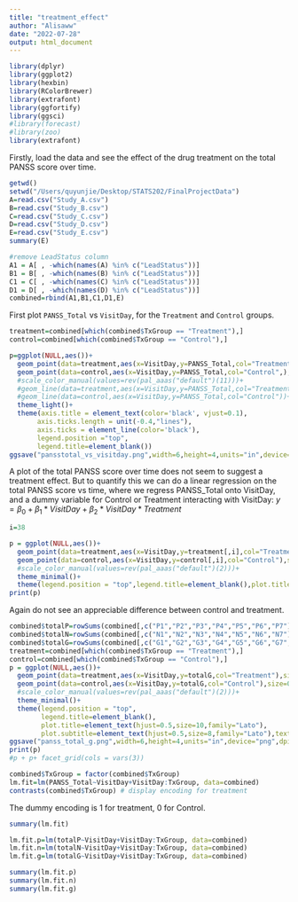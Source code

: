 ```yaml
---
title: "treatment_effect"
author: "Alisaww"
date: "2022-07-28"
output: html_document
---
```

```r
library(dplyr)
library(ggplot2)
library(hexbin)
library(RColorBrewer)
library(extrafont)
library(ggfortify)
library(ggsci)
#library(forecast)
#library(zoo)
library(extrafont)
```


Firstly, load the data and see the effect of the drug treatment on the total PANSS score over time.
```r
getwd()
setwd("/Users/quyunjie/Desktop/STATS202/FinalProjectData")
A=read.csv("Study_A.csv")
B=read.csv("Study_B.csv")
C=read.csv("Study_C.csv")
D=read.csv("Study_D.csv")
E=read.csv("Study_E.csv")
summary(E)
```
```r
#remove LeadStatus column
A1 = A[ , -which(names(A) %in% c("LeadStatus"))]
B1 = B[ , -which(names(B) %in% c("LeadStatus"))]
C1 = C[ , -which(names(C) %in% c("LeadStatus"))]
D1 = D[ , -which(names(D) %in% c("LeadStatus"))]
combined=rbind(A1,B1,C1,D1,E)
```

First plot `PANSS_Total` vs `VisitDay`, for the `Treatment` and `Control` groups.
```r
treatment=combined[which(combined$TxGroup == "Treatment"),]
control=combined[which(combined$TxGroup == "Control"),]

p=ggplot(NULL,aes())+
  geom_point(data=treatment,aes(x=VisitDay,y=PANSS_Total,col="Treatment"),size=0.7)+
  geom_point(data=control,aes(x=VisitDay,y=PANSS_Total,col="Control",),shape=23,size=0.7)+
  #scale_color_manual(values=rev(pal_aaas("default")(11)))+
  #geom_line(data=treatment,aes(x=VisitDay,y=PANSS_Total,col="Treatment"))+
  #geom_line(data=control,aes(x=VisitDay,y=PANSS_Total,col="Control"))+
  theme_light()+
  theme(axis.title = element_text(color='black', vjust=0.1),
       axis.ticks.length = unit(-0.4,"lines"),
       axis.ticks = element_line(color='black'),
       legend.position ="top",
       legend.title=element_blank())
ggsave("pansstotal_vs_visitday.png",width=6,height=4,units="in",device="png",dpi="retina")

```

A plot of the total PANSS score over time does not seem to suggest a treatment effect. But to quantify this we can do a linear regression on the total PANSS score vs time, where we regress PANSS_Total onto VisitDay, and a dummy variable for Control or Treatment interacting with VisitDay: $y=\beta_0 + \beta_1*VisitDay + \beta_2*VisitDay*Treatment$

```r
i=38

p = ggplot(NULL,aes())+
  geom_point(data=treatment,aes(x=VisitDay,y=treatment[,i],col="Treatment"),size=0.5)+
  geom_point(data=control,aes(x=VisitDay,y=control[,i],col="Control"),size=0.5)+
  #scale_color_manual(values=rev(pal_aaas("default")(2)))+
  theme_minimal()+
  theme(legend.position = "top",legend.title=element_blank(),plot.title=element_text(hjust=0.5,size=10,family="Lato"),plot.subtitle=element_text(hjust=0.5,size=8,family="Lato"),text=element_text(size=10,family="Lato"))
print(p)
```
Again do not see an appreciable difference between control and treatment. 

```r
combined$totalP=rowSums(combined[,c("P1","P2","P3","P4","P5","P6","P7")])
combined$totalN=rowSums(combined[,c("N1","N2","N3","N4","N5","N6","N7")])
combined$totalG=rowSums(combined[,c("G1","G2","G3","G4","G5","G6","G7","G8","G9","G10","G11","G12","G13","G14","G15","G16")])
treatment=combined[which(combined$TxGroup == "Treatment"),]
control=combined[which(combined$TxGroup == "Control"),]
p = ggplot(NULL,aes())+
  geom_point(data=treatment,aes(x=VisitDay,y=totalG,col="Treatment"),size=0.5)+
  geom_point(data=control,aes(x=VisitDay,y=totalG,col="Control"),size=0.5)+
  #scale_color_manual(values=rev(pal_aaas("default")(2)))+
  theme_minimal()+
  theme(legend.position = "top",
        legend.title=element_blank(),
        plot.title=element_text(hjust=0.5,size=10,family="Lato"),
        plot.subtitle=element_text(hjust=0.5,size=8,family="Lato"),text=element_text(size=10,family="Lato"))
ggsave("panss_total_g.png",width=6,height=4,units="in",device="png",dpi="retina")
print(p)
#p + p+ facet_grid(cols = vars(3))
```

```r
combined$TxGroup = factor(combined$TxGroup)
lm.fit=lm(PANSS_Total~VisitDay+VisitDay:TxGroup, data=combined)
contrasts(combined$TxGroup) # display encoding for treatment 
```
The dummy encoding is 1 for treatment, 0 for Control.

```r
summary(lm.fit)
```
```r
lm.fit.p=lm(totalP~VisitDay+VisitDay:TxGroup, data=combined)
lm.fit.n=lm(totalN~VisitDay+VisitDay:TxGroup, data=combined)
lm.fit.g=lm(totalG~VisitDay+VisitDay:TxGroup, data=combined)
```

```r
summary(lm.fit.p)
summary(lm.fit.n)
summary(lm.fit.g)
```

```r

```

```r

```

```r

```

```r

```

